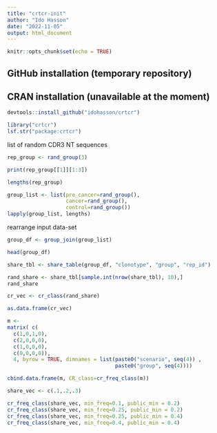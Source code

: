 ```yaml
---
title: "crtcr-init"
author: "Ido Hasson"
date: "2022-11-05"
output: html_document
---
```


```r
knitr::opts_chunk$set(echo = TRUE)
```

## GitHub installation (temporary repository)
## CRAN installation (unavailable at the moment)

```r
devtools::install_github("idohasson/crtcr")
```

```r
library("crtcr")
lsf.str("package:crtcr")
```

list of random CDR3 NT sequences

```r

rep_group <- rand_group(3)

print(rep_group[[1]][1:3])

lengths(rep_group)

```
```r
group_list <- list(pre_cancer=rand_group(),
                   cancer=rand_group(), 
                   control=rand_group())
lapply(group_list, lengths)
```

rearrange input data-set

```r

group_df <- group_join(group_list)

head(group_df)

```

```r
share_tbl <- share_table(group_df, "clonotype", "group", "rep_id")

rand_share <- share_tbl[sample.int(nrow(share_tbl), 10),]
rand_share
```

```r

cr_vec <- cr_class(rand_share)

as.data.frame(cr_vec)

```

```r
m <- 
matrix( c(
  c(1,0,1,0),
  c(2,0,0,0),
  c(1,0,0,0),
  c(0,0,0,0)), 
  4, byrow = TRUE, dimnames = list(paste0("scenario", seq(4)) ,
                                   paste0("group", seq(4))))

cbind.data.frame(m, CR_class=cr_freq_class(m))
```

```r
share_vec <- c(.1,.2,.3)

cr_freq_class(share_vec, min_freq=0.1, public_min = 0.2) 
cr_freq_class(share_vec, min_freq=0.25, public_min = 0.2) 
cr_freq_class(share_vec, min_freq=0.25, public_min = 0.4) 
cr_freq_class(share_vec, min_freq=0.4, public_min = 0.4) 

```


```r

```

